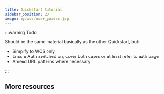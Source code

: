 ```yaml
---
title: Quickstart tutorial
sidebar_position: 20
image: og/wcs/user_guides.jpg
---
```


:::warning Todo

Should be the same material basically as the other Quickstart, but:

- Simplify to WCS only
- Ensure Auth switched on; cover both cases or at least refer to auth page
- Amend URL patterns where necessary

:::

## More resources


<WCSDocsMoreResources />